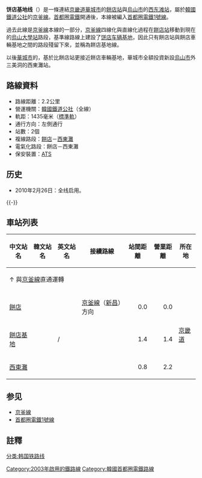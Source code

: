 {{unreferenced|time=2012-01-14T06:38:27+00:00}}
{{Infobox rail line
| box_width       = 22em
| color           = {{韓國鐵道路線色|KR}}
| name            = 餅店基地線
| korean_name     = 병점기지선
| hanja_name      = 餠店基地線
| korean_mr_name  = Pyŏngjŏmkichi sŏn
| korean_rr_name  = Byeongjeomgiji seon
| image           = Korail Seodongtan station.jpg 
| caption         = [[西东滩站|西东滩站]]
| type            = 支線鐵路
| system          = [[首都圈電鐵|首都圈電鐵]]
| status          = 營運中
| start           = [[餅店站|餅店站]]
| end             = [[西东滩站|西东滩站]]
| stations        = 2
| linenumber      = 2016
| open            = 2003年4月30日
| owner           = [[大韩民国政府|大韩民国政府]]<br>{{small|（委託[[國家鐵道公團|國家鐵道公團]]）}}
| operator        = [[韓國鐵道公社|韓國鐵道公社]]
| linelength      = 2.2公里
| tracks          = [[複線鐵路|雙軌]]
| gauge           = 1,435毫米
| electrification = 全線
| block_signal    = [[自動列車停止裝置|ATS]]
}}

'''饼店基地线'''（{{kor|諺=병점기지선|漢=餠店基地線|羅=Byeongjeom giji seon|f=y}}）是一條連結[[京畿道|京畿道]][[華城市|華城市]]的[[餅店站|餅店站]]與[[烏山市|烏山市]]的[[西东滩站|西东滩站]]，屬於[[韓國鐵道公社|韓國鐵道公社]]的[[京釜線|京釜線]]{{link-ko|支線鐵道|지선 철도}}。[[首都圈電鐵|首都圈電鐵]]開通後，本線被編入[[首都圈電鐵1號線|首都圈電鐵1號線]]。

過去此線是[[京釜線|京釜線]]本線的一部分，[[京釜線|京釜線]]四線化與直線化過程在[[餅店站|餅店站]]移動到現在的[[烏山大學站|烏山大學站]]路段，基準線路線上建設了[[饼店车辆基地|饼店车辆基地]]，因此只有餅店站與餅店車輛基地之間的路段殘留下來，並稱為餅店基地線。

以後[[華城市|華城市]]的{{link-ko|東灘新都市|동탄신도시}}，基於比餅店站更接近餅店車輛基地，華城市全額投資新設[[烏山市|烏山市]]外三美洞的西東灘站。

== 路線資料 ==
* 路線距離：2.2公里
* 營運機關：[[韓國鐵道公社|韓國鐵道公社]]（全線）
* 軌距：1435毫米（[[標準軌|標準軌]]）
* 通行方向：左側通行
* 站數：2個
* 複線路段：[[餅店站|餅店]]－[[西东滩站|西東灘]]
* 電氣化路段：餅店－西東灘
* 保安裝置：[[自動列車停止裝置|ATS]]

== 历史 ==
*2010年2月26日：全线启用。
{{-}}
== 車站列表 ==
{| class="wikitable" style="text-align:center;"
|- style="border-bottom: solid 0.25em {{韓國鐵道路線色|KR}};"
!中文站名
!韓文站名
!英文站名
!接續路線
!站間距離
!營業距離
!colspan="2"|所在地
|-
!colspan="10"|↑ 與[[京釜線|京釜線]]直通運轉
|-
|[[餅店站|餅店]]
|{{lang|ko|병점}}
|{{lang|en|Byeongjeom}}
|[[京釜線|京釜線]]（[[新昌站_(韩国)|新昌]]）方向
|align="right"|0.0
|align="right"|0.0
|rowspan="3"|[[京畿道|京畿道]]
|rowspan="2"|[[華城市|華城市]]
|-
|[[饼店车辆基地|餅店基地]]
|{{lang|ko|병점기지}}
|/
|
|align="right"|1.4
|align="right"|1.4
|-
|[[西东滩站|西東灘]]
|{{lang|ko|서동탄}}
|{{lang|en|Seodongtan}}
|
|align="right"|0.8
|align="right"|2.2
|[[烏山市|烏山市]]
|}

== 参见 ==
*[[京釜線|京釜線]]
*[[首都圈電鐵1號線|首都圈電鐵1號線]]

== 註釋 ==
{{Notefoot}}

{{韓國首都圈電鐵1號線}}
{{韩国铁道公社路线}}

[[分类:韩国铁路线|分类:韩国铁路线]]
[[Category:2003年啟用的鐵路線|Category:2003年啟用的鐵路線]]
[[Category:韓國首都圈電鐵路線|Category:韓國首都圈電鐵路線]]